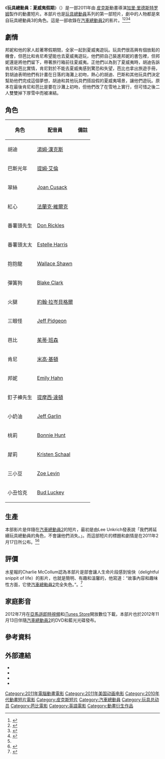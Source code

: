 {{Infobox film
| name           = 夏威夷假期
| original_name  = {{lang|en|''Hawaiian Vacation''}}
| image          = 
| alt            = 
| caption        = 
| director       = [[加里·里德斯特罗姆|加里·里德斯特罗姆]]
| producer       = Galyn Susman
| story          = Erik Benson<br>Christian Roman
| screenplay     = Erik Benson<br>Jason Katz<br>Gary Rydstrom
| starring       = [[湯姆·漢克斯|湯姆·漢克斯]]<br>[[提姆·艾倫|提姆·艾倫]]<br>[[Joan_Cusack|Joan Cusack]]<br>[[Don_Rickles|Don Rickles]]<br>[[Estelle_Harris|Estelle Harris]]<br>[[Wallace_Shawn|Wallace Shawn]]<br>[[約翰·拉岑貝格爾|約翰·拉岑貝格爾]]<br>[[Blake_Clark|Blake Clark]]<br>[[Jeff_Pidgeon|Jeff Pidgeon]]<br>[[茱蒂·班森|茱蒂·班森]]<br>[[米高·基頓|米高·基頓]]<br>[[提摩西·達頓|提摩西·達頓]]<br>[[Jeff_Garlin|Jeff Garlin]]<br>[[Kristen_Schaal|Kristen Schaal]]<br>[[邦妮·亨特|邦妮·亨特]]<br>[[Bud_Luckey|Bud Luckey]]
| music          = Mark Mothersbaugh
| editing        = Axel Geddes
| studio         = [[皮克斯動畫工作室|皮克斯動畫工作室]]<br>[[迪士尼動畫|迪士尼動畫]]
| distributor    = [[華特迪斯尼動畫工作室|華特迪斯尼動畫工作室]]
| released       = {{Film date|2011|6|24|收錄在 ''[[汽車總動員2|汽車總動員2]]''}}
| runtime        = 5 分鐘
| country        = 美國
| language       = 英文
}}

《'''玩具總動員：夏威夷假期'''》（{{lang-en|''Toy Story Toons: Hawaiian Vacation''}}）是一部2011年由 [[皮克斯|皮克斯]]動畫導演[[加里·里德斯特罗姆|加里·里德斯特罗姆]]製作的動畫短片。本部片也是[[玩具總動員|玩具總動員]]系列的第一部短片，劇中的人物都是來自玩具總動員3的角色。這是一部收錄在[[汽車總動員2|汽車總動員2]]的影片。<ref name="MSN">{{cite news | url=http://movies.msn.com/the-rundown/toy-story-4/story_2/ | title=Closing Up the ''Toy'' Box? | accessdate=June 15, 2011 | last=Rocchi | first=James | publisher=''[[MSN|MSN]] Movies'' | archiveurl=https://www.webcitation.org/5qt8skMym?url=http://movies.msn.com/the-rundown/toy-story-4/story_2/ | archivedate=2010-07-01 | dead-url=yes }}{{en}}</ref><ref name="Inside Movies">{{cite web | url=http://insidemovies.ew.com/2011/03/01/toy-story-hawaiian-vacation-clip-reveals-return-of-the-toybox-gang-exclusive/ | title='Toy Story: Hawaiian Vacation' clip reveals return of the toybox gang – EXCLUSIVE | accessdate=March 5, 2011 | author=Breznican, Anthony | date=June 15, 2011 | work=Entertainment Weekly | archive-date=2012-05-22 | archive-url=https://www.webcitation.org/67q70j25S?url=http://insidemovies.ew.com/2011/03/01/toy-story-hawaiian-vacation-clip-reveals-return-of-the-toybox-gang-exclusive/ | dead-url=no }}{{en}}</ref><ref name= "CarpetBlogger">{{cite news|url=http://carpetbagger.blogs.nytimes.com/2011/02/17/the-toy-story-gang-to-ride-again/?src=mv|title=The 'Toy Story' Gang to Ride Again|work=The New York Times|date=February 17, 2011|accessdate=June 15, 2011|archive-date=2013-01-04|archive-url=https://archive.today/20130104074316/http://carpetbagger.blogs.nytimes.com/2011/02/17/the-toy-story-gang-to-ride-again/?src=mv|dead-url=yes}}{{en}}</ref><ref>{{cite news|last=Weiner|first=David|title=ET Exclusive: 'Air Mater' Takes Flight|url=http://www.etonline.com/movies/113416_ET_Exclusive_Air_Mater_Takes_Flight_in_Cars_2_DVD/index.html|accessdate=August 18, 2011|newspaper=ET Online|date=August 18, 2011|archive-date=2011-09-20|archive-url=https://web.archive.org/web/20110920022056/http://www.etonline.com/movies/113416_ET_Exclusive_Air_Mater_Takes_Flight_in_Cars_2_DVD/index.html|dead-url=yes}}{{en}}</ref>

== 劇情 ==
邦妮和他的家人趁著寒假期間，全家一起到夏威夷遊玩。玩具們很高興有個放鬆的機會，但芭比和肯尼希望能也去夏威夷遊玩，他們把自己裝進邦妮的書包裡，但邦妮還是將他們留下，帶著旅行箱前往夏威夷。正他們以為到了夏威夷時，胡迪告訴肯尼和芭比實情，肯尼對於不能去夏威夷感到驚恐和失望，芭比也拿出旅遊手冊，對胡迪表明他們有計畫在日落的海灘上初吻，熱心的胡迪、巴斯和其他玩具們決定幫助他們完成這個夢想，胡迪和其他玩具們搭設假的夏威夷場景，讓他們遊玩。原本在最後肯尼和芭比是要在沙灘上初吻，但他們改了在雪地上實行，但可惜之後二人雙雙掉下厚雪中而被凍結。

== 角色 ==
{| class="wikitable" width="95%"
|- bgcolor="#CCCCCC"
! 角色 !! 配音員 !! 備註
|-
| 胡迪 || [[湯姆·漢克斯|湯姆·漢克斯]] || 
|-
| 巴斯光年 || [[提姆·艾倫|提姆·艾倫]] ||
|-
| 翠絲 || [[Joan_Cusack|Joan Cusack]] ||
|-
| 紅心 || [[法蘭克·維爾克|法蘭克·維爾克]] ||
|-
| 番薯頭先生 || [[Don_Rickles|Don Rickles]] ||
|-
| 番薯頭太太 || [[Estelle_Harris|Estelle Harris]] ||
|-
| 抱抱龍 || [[Wallace_Shawn|Wallace Shawn]] ||
|-
| 彈簧狗 || [[Blake_Clark|Blake Clark]] ||
|-
| 火腿 || [[約翰·拉岑貝格爾|約翰·拉岑貝格爾]] ||
|-
| 三眼怪 || [[Jeff_Pidgeon|Jeff Pidgeon]] ||
|-
| 芭比 || [[茱蒂·班森|茱蒂·班森]] || 
|-
| 肯尼 || [[米高·基頓|米高·基頓]] || 
|-
| 邦妮 || [[Emily_Hahn|Emily Hahn]] ||
|-
| 釘子褲先生 || [[提摩西·達頓|提摩西·達頓]] ||
|-
| 小奶油 || [[Jeff_Garlin|Jeff Garlin]] ||
|-
| 桃莉 || [[Bonnie_Hunt|Bonnie Hunt]] ||
|-
| 犀莉 || [[Kristen_Schaal|Kristen Schaal]] ||
|-
| 三小豆 || [[Zoe_Levin|Zoe Levin]] ||
|-
| 小丑恰克 || [[Bud_Luckey|Bud Luckey]] ||
|}

== 生產 ==
本部影片是伴隨在[[汽車總動員2|汽車總動員2]]的短片，最初是由Lee Unkrich發表說「我們將延續玩具總動員的角色，不會讓他們消失。」。而這部短片的標題和劇情是在2011年2月17日所公布。<ref name= "MSN" /><ref>{{cite news |title = Another Toy Story Film in June 2011? |first = Peter |last = Sciretta |url = http://www.slashfilm.com/2010/06/18/another-toy-story-film-in-june-2011/ |work = /Film |date = June 18, 2010 |accessdate = July 1, 2010 |archiveurl = https://www.webcitation.org/5qt9ORdhP?url=http://www.slashfilm.com/2010/06/18/another-toy-story-film-in-june-2011/ |archivedate = 2010-07-01 |dead-url = yes }}{{en}}</ref>

== 評價 ==
水星報的Charlie McCollum認為本部片是部會讓人生命片段感到愉快（delightful snippit of life）的影片，也就是簡明、有趣和溫馨的，他寫道：“故事內容和趣味性方面，它使[[汽車總動員2|汽車總動員2]]完全失色。”。<ref>{{cite web|first=Charlie|last=McCollum|url=http://www.mercurynews.com/movies-dvd/ci_18332614|title=Review: 'Toy Story: Hawaiian Vacation'|work=[[Mercury_News|Mercury News]]|date=June 23, 2011|accessdate=July 4, 2011|archive-date=2013-05-22|archive-url=https://web.archive.org/web/20130522195442/http://www.mercurynews.com/movies-dvd/ci_18332614|dead-url=no}}{{en}}</ref>

==家庭影音==
2012年7月在[[亞馬遜即時視頻|亞馬遜即時視頻]]和[[iTunes_Store|iTunes Store]]開放數位下載，本部片也於2012年11月13日伴隨[[汽車總動員2|汽車總動員2]]的DVD和藍光光碟發布。

== 參考資料 ==
{{Reflist}}

== 外部連結 ==
* {{Official website|http://www.pixar.com/short_films/Toy-Story-Toons/Hawaiian-Vacation}}
* {{IMDb title|1850374}}
* {{douban|5996847}}
* {{bcdb title|121726}}

{{玩具总动员}}

{{DEFAULTSORT:Hawaiian Vacation}}
[[Category:2011年電腦動畫電影|Category:2011年電腦動畫電影]]
[[Category:2011年美国动画电影|Category:2011年美国动画电影]]
[[Category:2010年代動畫短片電影|Category:2010年代動畫短片電影]]
[[Category:皮克斯短片|Category:皮克斯短片]]
[[Category:汽車總動員|Category:汽車總動員]]
[[Category:玩具总动员|Category:玩具总动员]]
[[Category:芭比電影|Category:芭比電影]]
[[Category:英語電影|Category:英語電影]]
[[Category:動畫衍生作品|Category:動畫衍生作品]]
